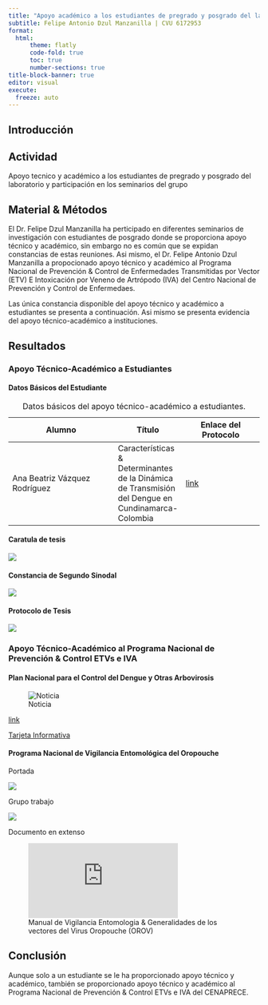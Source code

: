 ```yaml
---
title: "Apoyo académico a los estudiantes de pregrado y posgrado del laboratorio y participación en los seminarios del grupo"
subtitle: Felipe Antonio Dzul Manzanilla | CVU 6172953
format: 
  html:
      theme: flatly
      code-fold: true
      toc: true
      number-sections: true
title-block-banner: true
editor: visual
execute:
  freeze: auto
---
```


## Introducción

## Actividad

Apoyo tecnico y académico a los estudiantes de pregrado y posgrado del laboratorio y participación en los seminarios del grupo


## Material & Métodos

El Dr. Felipe Dzul Manzanilla ha perticipado en diferentes seminarios de investigación con estudiantes de posgrado donde se proporciona apoyo técnico y académico, sin embargo no es común que se expidan constancias de estas reuniones. Asi mismo, el Dr. Felipe Antonio Dzul Manzanilla a propocionado apoyo técnico y académico al Programa Nacional de Prevención & Control de Enfermedades Transmitidas por Vector (ETV) E Intoxicación por Veneno de Artrópodo (IVA) del Centro Nacional de Prevención y Control de Enfermedaes.

Las única constancia disponible del apoyo técnico y académico a estudiantes se presenta a continuación. Asi mismo se presenta evidencia del apoyo técnico-académico a instituciones.


## Resultados

### Apoyo Técnico-Académico a Estudiantes


#### Datos Básicos del Estudiante

| Alumno | Título | Enlace del Protocolo |
|--------|-----|------|
| Ana Beatriz Vázquez Rodríguez | Características & Determinantes de la Dinámica de Transmisión del Dengue en Cundinamarca-Colombia  | [link](https://github.com/fdzul/apoyo_academico_estudiantes/blob/main/protocolo.pdf) | 
: Datos básicos del apoyo técnico-académico a estudiantes.

#### Caratula de tesis
![](caratula_tesis.png)


#### Constancia de Segundo Sinodal

![](constancia_fadm.png)

#### Protocolo de Tesis

![](voto_sinodal.png)


### Apoyo Técnico-Académico al Programa Nacional de Prevención & Control ETVs e IVA


#### Plan Nacional para el Control del Dengue y Otras Arbovirosis


![Noticia](https://scontent-dfw5-2.xx.fbcdn.net/v/t39.30808-6/474948380_1027977516030255_3878255074372831989_n.jpg?_nc_cat=106&ccb=1-7&_nc_sid=833d8c&_nc_ohc=QCqGo1KZ2FcQ7kNvgEaAwiI&_nc_zt=23&_nc_ht=scontent-dfw5-2.xx&_nc_gid=A9MwjtuWfLmIY-lvQ6C51QE&oh=00_AYCCu2DexwvXdy3daTNClek1TlXYk0CV6sN-2y-DjHwMlg&oe=679DB8EC)

[link](https://www.gob.mx/salud/prensa/plan-nacional-para-el-control-del-dengue-y-otras-arbovirosis?fbclid=IwY2xjawIEwvZleHRuA2FlbQIxMAABHaiLBx05QdtU7w0L3YQR3tMVLTbYz2GTBTwpnX4SH-Dtp6Ml-Z8T0UryCg_aem_aIMqZ1bQ9x8nRVeehm4KZg)


[Tarjeta Informativa](https://www.gob.mx/cms/uploads/attachment/file/970015/TARJETA_INFORMATIVA_DENGUE.pdf)


#### Programa Nacional de Vigilancia Entomológica del Oropouche

Portada

![](portada_oropouche.png)

Grupo trabajo

![](grupo_trabajo.png)

Documento en extenso

![Manual de Vigilancia Entomologia & Generalidades de los vectores del Virus Oropouche (OROV)](https://github.com/fdzul/apoyo_academico_estudiantes/blob/main/vigilancia_oropouche.pdf)


## Conclusión

Aunque solo a un estudiante se le ha proporcionado apoyo técnico y académico, también se proporcionado apoyo técnico y académico al Programa Nacional de Prevención & Control ETVs e IVA del CENAPRECE.




